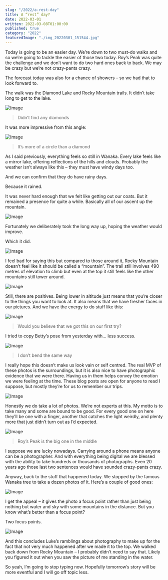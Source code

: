 ```yaml
---
slug: "/2022/a-rest-day"
title: A “rest” day?
date: 2022-03-01
written: 2022-03-08T01:00:00
published: true
category: "2022"
featuredImage: "./img_20220301_151544.jpg"
---
```


Today is going to be an easier day. We’re down to two must-do walks and so we’re going to tackle the easier of those two today. Roy’s Peak was quite the challenge and we don’t want to do two hard ones back to back. We may be crazy but we’re not crazy-pants crazy.

The forecast today was also for a chance of showers – so we had that to look forward to.

The walk was the Diamond Lake and Rocky Mountain trails. It didn’t take long to get to the lake.

![Image](img_20220301_113655.jpg)

> Didn’t find any diamonds

It was more impressive from this angle:

![Image](img_20220301_141743.jpg)

> It’s more of a circle than a diamond

As I said previously, everything feels so still in Wanaka. Every lake feels like a mirror lake, offering reflections of the hills and clouds. Probably the weather isn’t always like this – they must have windy days too.

And we can confirm that they do have rainy days.

Because it rained.

It was never hard enough that we felt like getting out our coats. But it remained a presence for quite a while. Basically all of our ascent up the mountain.

![Image](img_20220301_124700.jpg)

Fortunately we deliberately took the long way up, hoping the weather would improve.

Which it did.

![Image](img_20220301_132235.jpg)

I feel bad for saying this but compared to those around it, Rocky Mountain doesn’t feel like it should be called a “mountain”. The trail still involves 490 metres of elevation to climb but even at the top it still feels like the other mountains still tower around.

![Image](img_20220301_131124.jpg)

Still, there are positives. Being lower in altitude just means that you’re closer to the things you want to look at. It also means that we have fresher faces in our pictures. And we have the energy to do stuff like this:

![Image](img_20220301_130859.jpg)

> Would you believe that we got this on our first try?

I tried to copy Betty’s pose from yesterday with… less success.

![Image](img_20220301_130830.jpg)

> I don’t bend the same way

I really hope this doesn’t make us look vain or self centred. The real MVP of these photos is the surroundings, but it is also nice to have photographic evidence that we were there. Having us in them helps convey the emotion we were feeling at the time. These blog posts are open for anyone to read I suppose, but mostly they’re for us to remember our trips.

![Image](img_20220301_132654.jpg)

Honestly we do take a lot of photos. We’re not experts at this. My motto is to take many and some are bound to be good. For every good one on here they’ll be one with a finger, another that catches the light weirdly, and plenty more that just didn’t turn out as I’d expected.

![Image](img_20220301_133542.jpg)

> Roy’s Peak is the big one in the middle

I suppose we are lucky nowadays. Carrying around a phone means anyone can be a photographer. And with everything being digital we are blessed with the ability to take hundreds or thousands of photographs. Even 20 years ago those last two sentences would have sounded crazy-pants crazy.

Anyway, back to the stuff that happened today. We stopped by the famous Wanaka tree to take a dozen photos of it. Here’s a couple of good ones:

![Image](img_20220301_151544.jpg)

I get the appeal – it gives the photo a focus point rather than just being nothing but water and sky with some mountains in the distance. But you know what’s better than a focus point?

Two focus points.

![Image](img_20220301_151843.jpg)

And this concludes Luke’s ramblings about photography to make up for the fact that not very much happened after we made it to the top. We walked back down from Rocky Mountain – I probably didn’t need to say that. Likely you figured it out when you saw the picture of me standing in the water.

So yeah, I’m going to stop typing now. Hopefully tomorrow’s story will be more eventful and I will go off topic less.